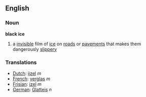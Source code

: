 ==English==
=== Noun ===
'''black ice'''

# a [[invisible]] film of [[ice]] on [[road]]s or [[pavement]]s that makes them dangerously [[slippery]]

=== Translations ===
*[[Dutch]]: [[ijzel]] ''m''
*[[French]]: [[verglas]] ''m''
*[[Frisian]]: [[izel]] ''m''
*[[German]]: [[Glatteis]] ''n''
